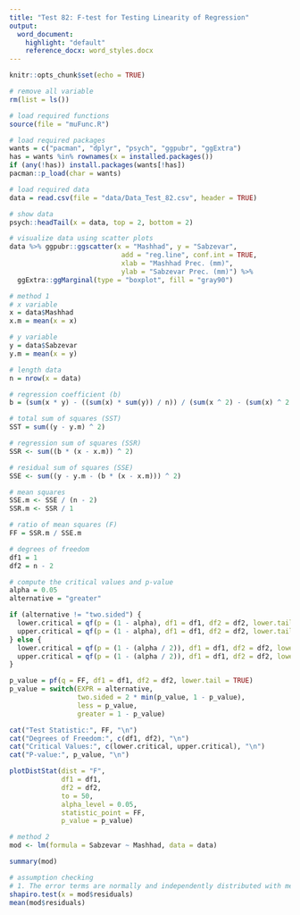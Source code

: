 ```yaml
---
title: "Test 82: F-test for Testing Linearity of Regression"
output:
  word_document:
    highlight: "default"
    reference_docx: word_styles.docx
---
```


```r
knitr::opts_chunk$set(echo = TRUE)
```

```r
# remove all variable
rm(list = ls())

# load required functions
source(file = "muFunc.R")

# load required packages
wants = c("pacman", "dplyr", "psych", "ggpubr", "ggExtra")
has = wants %in% rownames(x = installed.packages())
if (any(!has)) install.packages(wants[!has])
pacman::p_load(char = wants)

# load required data
data = read.csv(file = "data/Data_Test_82.csv", header = TRUE)

# show data
psych::headTail(x = data, top = 2, bottom = 2)
```

```r
# visualize data using scatter plots
data %>% ggpubr::ggscatter(x = "Mashhad", y = "Sabzevar", 
                            add = "reg.line", conf.int = TRUE,
                            xlab = "Mashhad Prec. (mm)",
                            ylab = "Sabzevar Prec. (mm)") %>%
  ggExtra::ggMarginal(type = "boxplot", fill = "gray90")
```

```r
# method 1
# x variable
x = data$Mashhad
x.m = mean(x = x)

# y variable
y = data$Sabzevar
y.m = mean(x = y)

# length data
n = nrow(x = data)

# regression coefficient (b)
b = (sum(x * y) - ((sum(x) * sum(y)) / n)) / (sum(x ^ 2) - (sum(x) ^ 2 / n))

# total sum of squares (SST)
SST = sum((y - y.m) ^ 2)

# regression sum of squares (SSR)
SSR <- sum((b * (x - x.m)) ^ 2)

# residual sum of squares (SSE)
SSE <- sum((y - y.m - (b * (x - x.m))) ^ 2)

# mean squares
SSE.m <- SSE / (n - 2)
SSR.m <- SSR / 1

# ratio of mean squares (F)
FF = SSR.m / SSE.m

# degrees of freedom
df1 = 1
df2 = n - 2

# compute the critical values and p-value
alpha = 0.05
alternative = "greater"

if (alternative != "two.sided") {
  lower.critical = qf(p = (1 - alpha), df1 = df1, df2 = df2, lower.tail = FALSE)
  upper.critical = qf(p = (1 - alpha), df1 = df1, df2 = df2, lower.tail = TRUE)
} else {
  lower.critical = qf(p = (1 - (alpha / 2)), df1 = df1, df2 = df2, lower.tail = FALSE)
  upper.critical = qf(p = (1 - (alpha / 2)), df1 = df1, df2 = df2, lower.tail = TRUE)
}

p_value = pf(q = FF, df1 = df1, df2 = df2, lower.tail = TRUE)
p_value = switch(EXPR = alternative,
                 two.sided = 2 * min(p_value, 1 - p_value),
                 less = p_value,
                 greater = 1 - p_value)

cat("Test Statistic:", FF, "\n")
cat("Degrees of Freedom:", c(df1, df2), "\n")
cat("Critical Values:", c(lower.critical, upper.critical), "\n")
cat("P-value:", p_value, "\n")

plotDistStat(dist = "F",
             df1 = df1,
             df2 = df2,
             to = 50,
             alpha_level = 0.05,
             statistic_point = FF,
             p_value = p_value)

# method 2
mod <- lm(formula = Sabzevar ~ Mashhad, data = data)

summary(mod)

# assumption checking
# 1. The error terms are normally and independently distributed with mean zero.
shapiro.test(x = mod$residuals)
mean(mod$residuals)
```
